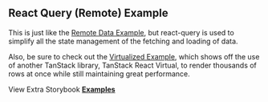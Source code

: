 
<Head>
  <title>React Query Example - Material React Table Docs</title>
  <meta
    name="description"
    content="An example of Material React Table which shows how to fetch remote data and filter and paginate on a remote server with react-query"
  />
  <meta
    property="og:title"
    content="React Query with Material React Table Example"
  />
  <meta
    property="og:description"
    content="Learn best practices with React Query with Material React Table"
  />
</Head>

## React Query (Remote) Example

This is just like the [Remote Data Example](/docs/examples/remote), but react-query is used to simplify all the state management of the fetching and loading of data.

Also, be sure to check out the [Virtualized Example](/docs/examples/virtualized), which shows off the use of another TanStack library, TanStack React Virtual, to render thousands of rows at once while still maintaining great performance.

<Example />

View Extra Storybook **[Examples](https://www.material-react-table.dev/?path=/story/prop-playground--default)**
